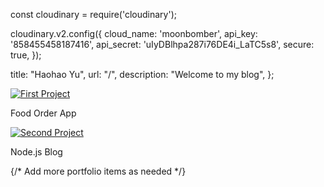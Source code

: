 
const cloudinary = require('cloudinary');

cloudinary.v2.config({
  cloud_name: 'moonbomber',
  api_key: '858455458187416',
  api_secret: 'uIyDBlhpa287i76DE4i_LaTC5s8',
  secure: true,
});

  title: "Haohao Yu",
  url: "/",
  description: "Welcome to my blog",
};


<!-- content starts from here -->


<div className="portfolio-grid">
  <div className="portfolio-item">
    <a href="https://food-order-app-six-lac.vercel.app/">
      <img
        className="portfolio-image"
        src="https://image.thum.io/get/https://food-order-app-six-lac.vercel.app/"
        alt="First Project"
      />
    </a>
    <p className="portfolio-description">Food Order App</p>
  </div>
  <div className="portfolio-item">
    <a href="https://nodejs-blog-imr1.onrender.com/blogs">
      <img
        className="portfolio-image"
        src="https://image.thum.io/get/https://nodejs-blog-imr1.onrender.com/blogs/"
        alt="Second Project"
      />
    </a>
    <p className="portfolio-description">Node.js Blog</p>
  </div>
  {/* Add more portfolio items as needed */}
</div>



<Analytics />
